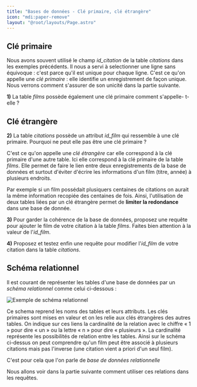 ```yaml
---
title: "Bases de données - Clé primaire, clé étrangère"
icon: "mdi:paper-remove"
layout: "@root/layouts/Page.astro"
---
```



## Clé primaire

Nous avons souvent utilisé le champ _id_citation_ de la table _citations_ dans
les exemples précédents. Il nous a servi à selectionner une ligne sans
équivoque : c'est parce qu'il est unique pour chaque ligne. C'est ce qu'on
appelle une _clé primaire_ : elle identifie un enregistrement de façon unique.
Nous verrons comment s'assurer de son unicité dans la partie suivante.

**1)** La table _films_ possède également une clé primaire comment s'appelle-
t-elle ?

## Clé étrangère

**2)** La table _citations_ possède un attribut _id_film_ qui ressemble à une
clé primaire. Pourquoi ne peut elle pas être une clé primaire ?

C'est ce qu'on appelle une _clé étrangère_ car elle correspond à la clé
primaire d'une autre table. Ici elle correspond à la clé primaire de la table
_films_. Elle permet de faire le lien entre deux enregistrements de la base de
données et surtout d'éviter d'écrire les informations d'un film (titre, année)
à plusieurs endroits.

Par exemple si un film possédait plusiquers centaines de citations on aurait
la même information recopiée des centaines de fois. Ainsi, l'utilisation de
deux tables liées par un clé étrangère permet de **limiter la redondance**
dans une base de donnée.

**3)** Pour garder la cohérence de la base de données, proposez une requête
pour ajouter le film de votre citation à la table _films_. Faites bien
attention à la valeur de l'_id_film_.

**4)** Proposez et testez enfin une requête pour modifier l'_id_film_ de votre
citation dans la table _citations_.

## Schéma relationnel

Il est courant de représenter les tables d'une base de données par un _schéma
relationnel_ comme celui ci-dessous :

![Exemple de schéma relationnel](img/schema.svg)

Ce schema reprend les noms des tables et leurs attributs. Les clés primaires
sont mises en valeur et on les relie aux clés étrangères des autres tables. On
indique sur ces liens la cardinalité de la relation avec le chiffre « 1 » pour
dire « un » ou la lettre « n » pour dire « plusieurs ». La cardinalité
représente les possibilités de relation entre les tables. Ainsi sur le schéma
ci-dessus on peut comprendre qu'un film peut être associé à plusieurs
citations mais pas l'inverse (une citation vient a priori d'un seul film).

C'est pour cela que l'on parle de _base de données relationnelle_

Nous allons voir dans la partie suivante comment utiliser ces relations dans
les requêtes.